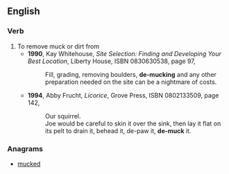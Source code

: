 ==English==

===Verb===
{{en-verb|inf=to [[de-]][[muck]]}}
# To remove muck or dirt from
#* '''1990''', Kay Whitehouse, ''Site Selection: Finding and Developing Your Best Location'', Liberty House, ISBN 0830630538, page 97,
#*: Fill, grading, removing boulders, '''de-mucking''' and any other preparation needed on the site can be a nightmare of costs.
#* '''1994''', Abby Frucht, ''Licorice'', Grove Press, ISBN 0802133509, page 142,
#*: Our squirrel.
#*: Joe would be careful to skin it over the sink, then lay it flat on its pelt to drain it, behead it, de-paw it, '''de-muck''' it.

===Anagrams===
* [[mucked#English|mucked]]